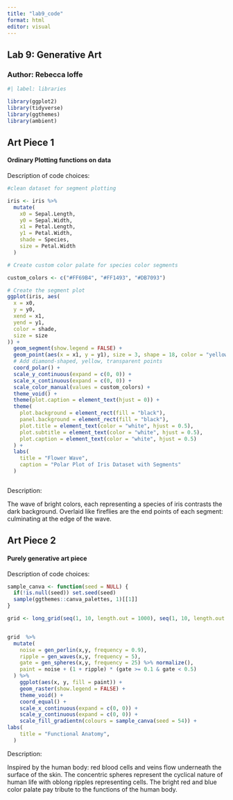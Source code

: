 ```yaml
---
title: "lab9_code"
format: html
editor: visual
---
```


## Lab 9: Generative Art

### Author: Rebecca Ioffe

```r

#| label: libraries

library(ggplot2)
library(tidyverse)
library(ggthemes)
library(ambient)
```

## Art Piece 1

#### Ordinary Plotting functions on data

Description of code choices:

```r
#clean dataset for segment plotting

iris <- iris %>%
  mutate(
    x0 = Sepal.Length,
    y0 = Sepal.Width,
    x1 = Petal.Length,
    y1 = Petal.Width,
    shade = Species,
    size = Petal.Width
  )

# Create custom color palate for species color segments

custom_colors <- c("#FF69B4", "#FF1493", "#DB7093")

# Create the segment plot
ggplot(iris, aes(
  x = x0,
  y = y0,
  xend = x1,
  yend = y1,
  color = shade,
  size = size
)) +
  geom_segment(show.legend = FALSE) +
  geom_point(aes(x = x1, y = y1), size = 3, shape = 18, color = "yellow", alpha = 0.7) +  
  # Add diamond-shaped, yellow, transparent points
  coord_polar() +
  scale_y_continuous(expand = c(0, 0)) +
  scale_x_continuous(expand = c(0, 0)) + 
  scale_color_manual(values = custom_colors) + 
  theme_void() + 
  theme(plot.caption = element_text(hjust = 0)) +
  theme(
    plot.background = element_rect(fill = "black"),
    panel.background = element_rect(fill = "black"),
    plot.title = element_text(color = "white", hjust = 0.5),
    plot.subtitle = element_text(color = "white", hjust = 0.5),
    plot.caption = element_text(color = "white", hjust = 0.5)
  ) +
  labs(
    title = "Flower Wave",
    caption = "Polar Plot of Iris Dataset with Segments"
  )



```

Description:

The wave of bright colors, each representing a species of iris contrasts the dark background. Overlaid like fireflies are the end points of each segment: culminating at the edge of the wave. 


## Art Piece 2

#### Purely generative art piece

Description of code choices: 

```r

sample_canva <- function(seed = NULL) {
  if(!is.null(seed)) set.seed(seed)
  sample(ggthemes::canva_palettes, 1)[[1]]
}
```


```r
grid <- long_grid(seq(1, 10, length.out = 1000), seq(1, 10, length.out = 1000))


grid  %>%
  mutate(
    noise = gen_perlin(x,y, frequency = 0.9), 
    ripple = gen_waves(x,y, frequency = 5), 
    gate = gen_spheres(x,y, frequency = 25) %>% normalize(), 
    paint = noise + (1 + ripple) * (gate >= 0.1 & gate < 0.5)
  ) %>%
    ggplot(aes(x, y, fill = paint)) + 
    geom_raster(show.legend = FALSE) +
    theme_void() +
    coord_equal() +
    scale_x_continuous(expand = c(0, 0)) +
    scale_y_continuous(expand = c(0, 0)) +
    scale_fill_gradientn(colours = sample_canva(seed = 54)) +
labs(
    title = "Functional Anatomy",
  )


```

Description: 

Inspired by the human body: red blood cells and veins flow underneath the surface of the skin. The concentric spheres represent the cyclical nature of human life with oblong ripples representing cells. The bright red and blue color palate pay tribute to the functions of the human body. 



